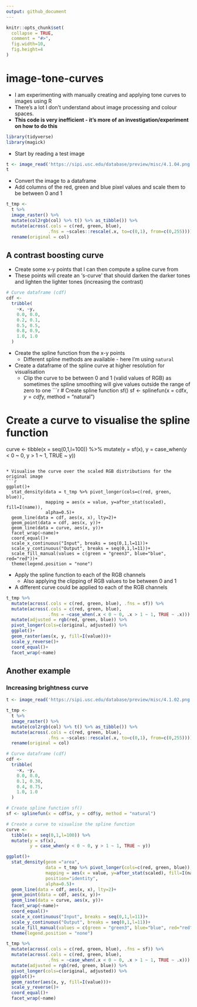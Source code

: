```yaml
---
output: github_document
---
```


<!-- README.md is generated from README.Rmd. Please edit that file -->

```r
knitr::opts_chunk$set(
  collapse = TRUE,
  comment = "#>",
  fig.width=10, 
  fig.height=4
)
```

# image-tone-curves

<!-- badges: start -->
<!-- badges: end -->

* I am experimenting with manually creating and applying tone curves to images using R
* There's a lot I don't understand about image processing and colour spaces.
* **This code is very inefficient - it's more of an investigation/experiment on how to do this**

```r
library(tidyverse)
library(magick)
```

* Start by reading a test image
```r
t <- image_read('https://sipi.usc.edu/database/preview/misc/4.1.04.png')
t
```

* Convert the image to a dataframe
* Add columns of the red, green and blue pixel values and scale them to be between 0 and 1
```r
t_tmp <-
  t %>% 
  image_raster() %>% 
  mutate(col2rgb(col) %>% t() %>% as_tibble()) %>%
  mutate(across(.cols = c(red, green, blue), 
                .fns = ~scales::rescale(.x, to=c(0,1), from=c(0,255)))) %>% 
  rename(original = col)
```

## A contrast boosting curve
* Create some x-y points that I can then compute a spline curve from
* These points will create an 's-curve' that should darken the darker tones and lighten the lighter tones (increasing the contrast)
```r
# Curve dataframe (cdf)
cdf <- 
  tribble(
    ~x, ~y,
    0.0, 0.0,
    0.2, 0.1,
    0.5, 0.5,
    0.8, 0.9,
    1.0, 1.0
  )
```

* Create the spline function from the x-y points
  * Different spline methods are available - here I'm using `natural`
* Create a dataframe of the spline curve at higher resolution for visualisation
  * Clip the curve to be between 0 and 1 (valid values of RGB) as sometimes the spline smoothing will give values outside the range of zero to one
```r
# Create spline function sf()
sf <- splinefun(x = cdf$x, y = cdf$y, method = "natural")

# Create a curve to visualise the spline function
curve <- 
  tibble(x = seq(0,1,l=100)) %>% 
  mutate(y = sf(x),
         y = case_when(y < 0 ~ 0, y > 1 ~ 1, TRUE ~ y))
```

* Visualise the curve over the scaled RGB distributions for the original image
```r
ggplot()+
  stat_density(data = t_tmp %>% pivot_longer(cols=c(red, green, blue)),
               mapping = aes(x = value, y=after_stat(scaled), fill=I(name)),
               alpha=0.5)+
  geom_line(data = cdf, aes(x, x), lty=2)+
  geom_point(data = cdf, aes(x, y))+
  geom_line(data = curve, aes(x, y))+
  facet_wrap(~name)+
  coord_equal()+
  scale_x_continuous("Input", breaks = seq(0,1,l=11))+
  scale_y_continuous("Output", breaks = seq(0,1,l=11))+
  scale_fill_manual(values = c(green = "green3", blue="blue", red="red"))+
  theme(legend.position = "none")
```

* Apply the spline function to each of the RGB channels
  * Also applying the clipping of RGB values to be between 0 and 1
* A different curve could be applied to each of the RGB channels
```r
t_tmp %>%
  mutate(across(.cols = c(red, green, blue), .fns = sf)) %>%
  mutate(across(.cols = c(red, green, blue), 
                .fns = ~case_when(.x < 0 ~ 0, .x > 1 ~ 1, TRUE ~ .x))) %>%
  mutate(adjusted = rgb(red, green, blue)) %>%
  pivot_longer(cols=c(original, adjusted)) %>%
  ggplot()+
  geom_raster(aes(x, y, fill=I(value)))+
  scale_y_reverse()+
  coord_equal()+
  facet_wrap(~name)
```

## Another example
### Increasing brightness curve
```r
t <- image_read('https://sipi.usc.edu/database/preview/misc/4.1.02.png')

t_tmp <-
  t %>% 
  image_raster() %>% 
  mutate(col2rgb(col) %>% t() %>% as_tibble()) %>%
  mutate(across(.cols = c(red, green, blue), 
                .fns = ~scales::rescale(.x, to=c(0,1), from=c(0,255)))) %>% 
  rename(original = col)

# Curve dataframe (cdf)
cdf <- 
  tribble(
    ~x, ~y,
    0.0, 0.0,
    0.1, 0.30,
    0.4, 0.75,
    1.0, 1.0
  )

# Create spline function sf()
sf <- splinefun(x = cdf$x, y = cdf$y, method = "natural")

# Create a curve to visualise the spline function
curve <- 
  tibble(x = seq(0,1,l=100)) %>% 
  mutate(y = sf(x),
         y = case_when(y < 0 ~ 0, y > 1 ~ 1, TRUE ~ y))

ggplot()+
  stat_density(geom ="area",
               data = t_tmp %>% pivot_longer(cols=c(red, green, blue)),
               mapping = aes(x = value, y=after_stat(scaled), fill=I(name)),
               position="identity",
               alpha=0.5)+
  geom_line(data = cdf, aes(x, x), lty=2)+
  geom_point(data = cdf, aes(x, y))+
  geom_line(data = curve, aes(x, y))+
  facet_wrap(~name)+
  coord_equal()+
  scale_x_continuous("Input", breaks = seq(0,1,l=11))+
  scale_y_continuous("Output", breaks = seq(0,1,l=11))+
  scale_fill_manual(values = c(green = "green3", blue="blue", red="red"))+
  theme(legend.position = "none")

t_tmp %>%
  mutate(across(.cols = c(red, green, blue), .fns = sf)) %>%
  mutate(across(.cols = c(red, green, blue), 
                .fns = ~case_when(.x < 0 ~ 0, .x > 1 ~ 1, TRUE ~ .x))) %>%
  mutate(adjusted = rgb(red, green, blue)) %>%
  pivot_longer(cols=c(original, adjusted)) %>%
  ggplot()+
  geom_raster(aes(x, y, fill=I(value)))+
  scale_y_reverse()+
  coord_equal()+
  facet_wrap(~name)
```
